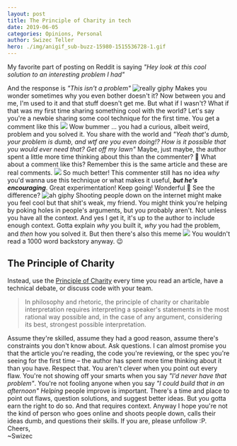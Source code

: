 ```yaml
---
layout: post
title: The Principle of Charity in tech
date: 2019-06-05
categories: Opinions, Personal
author: Swizec Teller
hero: ./img/anigif_sub-buzz-15980-1515536728-1.gif
---
```


My favorite part of posting on Reddit is saying _"Hey look at this cool solution to an interesting problem I had"_



And the response is _"This isn't a problem"_ ![really giphy](./img/giphy.gif) Makes you wonder sometimes why you even bother doesn't it? Now between you and me, I'm used to it and that stuff doesn't get me. But what if I wasn't? What if that was my first time sharing something cool with the world? Let's say you're a newbie sharing some cool technique for the first time. You get a comment like this ![](./img/CV5eqG9.png) Wow bummer ... you had a curious, albeit weird, problem and you solved it. You share with the world and _"Yeah that's dumb, your problem is dumb, and wtf are you even doing!? How is it possible that you would ever need that? Get off my lawn"_ Maybe, just maybe, the author spent a little more time thinking about this than the commenter? 🤔 What about a comment like this? Remember this is the same article and these are real comments. ![](./img/HZ0pN7s.png) So much better! This commenter still has no idea _why_ you'd wanna use this technique or what makes it useful, **_but he's encouraging_**. Great experimentation! Keep going! Wonderful 🙌 See the difference? ![ah giphy](./img/giphy.gif) Shooting people down on the internet might make you feel cool but that shit's weak, my friend. You might think you're helping by poking holes in people's arguments, but you probably aren't. Not unless you have all the context. And yes I get it, it's up to the author to include enough context. Gotta explain _why_ you built it, _why_ you had the problem, and _then_ how you solved it. But then there's also this meme ![](./img/anigif_sub-buzz-15980-1515536728-1.gif?downsize=700:*&output-format=auto&output-quality=auto) You wouldn't read a 1000 word backstory anyway. 😉

## The Principle of Charity

Instead, use the [Principle of Charity](https://en.wikipedia.org/wiki/Principle_of_charity) every time you read an article, have a technical debate, or discuss code with your team.

> In philosophy and rhetoric, the principle of charity or charitable interpretation requires interpreting a speaker's statements in the most rational way possible and, in the case of any argument, considering its best, strongest possible interpretation.

Assume they're skilled, assume they had a good reason, assume there's constraints you don't know about. Ask questions. I can almost promise you that the article you're reading, the code you're reviewing, or the spec you're seeing for the first time – the author has spent more time thinking about it than you have. Respect that. You aren't clever when you point out every flaw. You're not showing off your smarts when you say _"I'd never have that problem"_. You're not fooling anyone when you say _"I could build that in an afternoon"_ _Helping_ people improve is important. There's a time and place to point out flaws, question solutions, and suggest better ideas. But you gotta earn the right to do so. And that requires context. Anyway I hope you're not the kind of person who goes online and shoots people down, calls their ideas dumb, and questions their skills. If you are, please unfollow :P. Cheers,  
~Swizec
